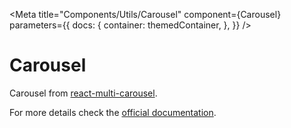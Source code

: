 
<Meta
    title="Components/Utils/Carousel"
    component={Carousel}
    parameters={{
        docs: {
            container: themedContainer,
        },
    }}
/>

# Carousel

Carousel from <a href="https://github.com/YIZHUANG/react-multi-carousel" target="_blank" rel="noreferrer noopener">react-multi-carousel</a>.

For more details check the <a href="https://github.com/YIZHUANG/react-multi-carousel" target="_blank" rel="noreferrer noopener">official documentation</a>.
